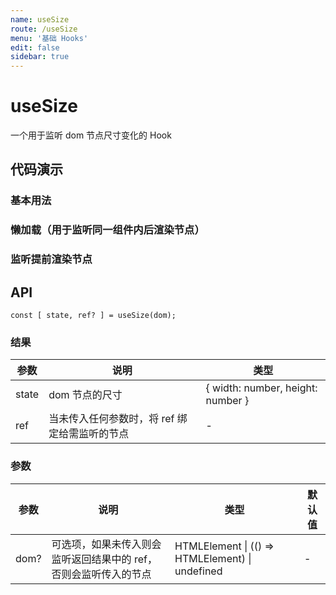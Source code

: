 ```yaml
---
name: useSize
route: /useSize
menu: '基础 Hooks'
edit: false
sidebar: true
---
```






# useSize

一个用于监听 dom 节点尺寸变化的 Hook

## 代码演示

### 基本用法

<JackBox tsCode={Demo1Tsx} jsCode={Demo1Jsx} demoName='基本用法' description='使用 ref 监听节点尺寸变化'>
  <Demo1 />
</JackBox>

### 懒加载（用于监听同一组件内后渲染节点）

<JackBox tsCode={Demo2Tsx} jsCode={Demo2Jsx} demoName='懒加载（用于监听同一组件内后渲染节点）' description='传入 function 来监听 dom 节点'>
  <Demo2 />
</JackBox>

### 监听提前渲染节点

<JackBox tsCode={Demo3Tsx} jsCode={Demo3Jsx} demoName='监听提前渲染节点' description='直接传入 dom 节点'>
  <Demo3 />
</JackBox>

## API

```
const [ state, ref? ] = useSize(dom);
```

### 结果

| 参数     | 说明                                     | 类型       |
|----------|------------------------------------------|------------|
| state  | dom 节点的尺寸                             | { width: number, height: number }    |
| ref     | 当未传入任何参数时，将 ref 绑定给需监听的节点      | -        |

### 参数

| 参数    | 说明                                         | 类型                   | 默认值 |
|---------|----------------------------------------------|------------------------|--------|
| dom? | 可选项，如果未传入则会监听返回结果中的 ref，否则会监听传入的节点  | HTMLElement \| (() => HTMLElement) \| undefined | -      |